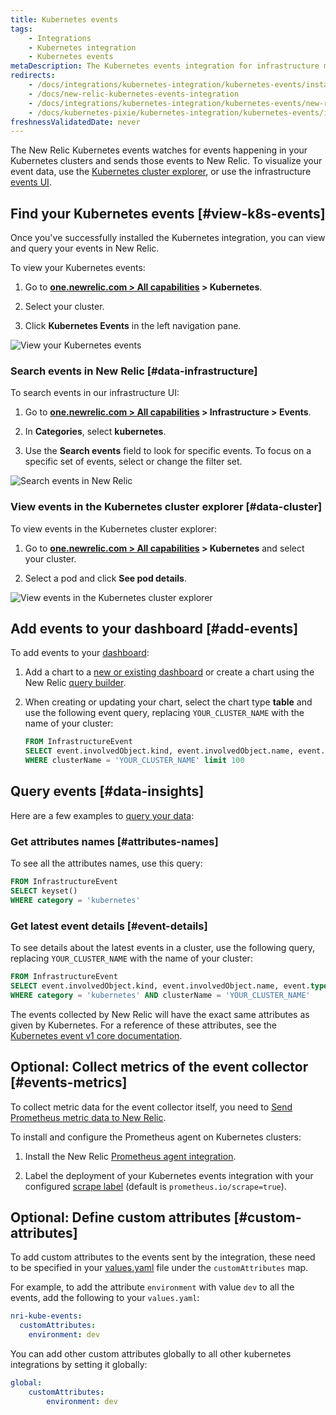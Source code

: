 ```yaml
---
title: Kubernetes events
tags:
    - Integrations
    - Kubernetes integration
    - Kubernetes events
metaDescription: The Kubernetes events integration for infrastructure monitoring watches for events happening in Kubernetes clusters and sends them to New Relic.
redirects:
    - /docs/integrations/kubernetes-integration/kubernetes-events/install-kubernetes-events-integration
    - /docs/new-relic-kubernetes-events-integration
    - /docs/integrations/kubernetes-integration/kubernetes-events/new-relic-kubernetes-events-integration
    - /docs/kubernetes-pixie/kubernetes-integration/kubernetes-events/install-kubernetes-events-integration
freshnessValidatedDate: never
---
```



The New Relic Kubernetes events watches for events happening in your Kubernetes clusters and sends those events to New Relic. To visualize your event data, use the [Kubernetes cluster explorer](/docs/integrations/kubernetes-integration/cluster-explorer/kubernetes-cluster-explorer), or use the infrastructure [events UI](/docs/infrastructure/new-relic-infrastructure/infrastructure-ui-pages/infrastructure-events-page-live-feed-every-config-change).


## Find your Kubernetes events [#view-k8s-events]

Once you've successfully installed the Kubernetes integration, you can view and query your events in New Relic. 

To view your Kubernetes events:

1. Go to <DNT>**[one.newrelic.com > All capabilities](https://one.newrelic.com/all-capabilities) > Kubernetes**</DNT>. 

2. Select your cluster.

3. Click <DNT>**Kubernetes Events**</DNT> in the left navigation pane.

<img
    title="View your Kubernetes events"
    alt="View your Kubernetes events"
    src="/images/kubernetes_screenshot-crop_view-events.webp"
/>


### Search events in New Relic [#data-infrastructure]

To search events in our infrastructure UI:

1. Go to <DNT>**[one.newrelic.com > All capabilities](https://one.newrelic.com/all-capabilities) > Infrastructure > Events**</DNT>.

2. In <DNT>**Categories**</DNT>, select <DNT>**kubernetes**</DNT>.

3. Use the <DNT>**Search events**</DNT> field to look for specific events. To focus on a specific set of events, select or change the filter set. 

<img
    title="Search events in New Relic"
    alt="Search events in New Relic"
    src="/images/kubernetes_screenshot-crop_view-events-categories.webp"
/>

### View events in the Kubernetes cluster explorer [#data-cluster]

To view events in the Kubernetes cluster explorer:

1. Go to <DNT>**[one.newrelic.com > All capabilities](https://one.newrelic.com/all-capabilities) > Kubernetes**</DNT> and select your cluster.

2. Select a pod and click <DNT>**See pod details**</DNT>.

<img
    title="View events in the Kubernetes cluster explorer"
    alt="View events in the Kubernetes cluster explorer"
    src="/images/kubernetes_screenshot-crop_see-pod-details-link.webp"
/>

## Add events to your dashboard [#add-events]

To add events to your [dashboard](/docs/dashboards/new-relic-one-dashboards/get-started/introduction-new-relic-one-dashboards):

1. Add a chart to a [new or existing dashboard](/docs/query-your-data/explore-query-data/dashboards/introduction-dashboards/) or create a chart using the New Relic [query builder](/docs/chart-builder/use-chart-builder/get-started/introduction-chart-builder).

2. When creating or updating your chart, select the chart type <DNT>**table**</DNT> and use the following event query, replacing `YOUR_CLUSTER_NAME` with the name of your cluster:

    ```sql
    FROM InfrastructureEvent
    SELECT event.involvedObject.kind, event.involvedObject.name, event.reason,event.message 
    WHERE clusterName = 'YOUR_CLUSTER_NAME' limit 100
    ```

## Query events [#data-insights]

Here are a few examples to [query your data](/docs/using-new-relic/data/understand-data/query-new-relic-data):

### Get attributes names [#attributes-names]

To see all the attributes names, use this query:

```sql
FROM InfrastructureEvent
SELECT keyset()
WHERE category = 'kubernetes'
```

### Get latest event details [#event-details]

To see details about the latest events in a cluster, use the following query, replacing `YOUR_CLUSTER_NAME` with the name of your cluster:

```sql
FROM InfrastructureEvent
SELECT event.involvedObject.kind, event.involvedObject.name, event.type, event.message, event.reason
WHERE category = 'kubernetes' AND clusterName = 'YOUR_CLUSTER_NAME'
```

The events collected by New Relic will have the exact same attributes as given by Kubernetes. For a reference of these attributes, see the [Kubernetes event v1 core documentation](https://kubernetes.io/docs/reference/generated/kubernetes-api/v1.19/#event-v1-core).


## Optional: Collect metrics of the event collector [#events-metrics]

To collect metric data for the event collector itself, you need to [Send Prometheus metric data to New Relic](/docs/infrastructure/prometheus-integrations/get-started/send-prometheus-metric-data-new-relic/). 

To install and configure the Prometheus agent on Kubernetes clusters:

1. Install the New Relic [Prometheus agent integration](/docs/infrastructure/prometheus-integrations/install-configure-prometheus-agent/install-prometheus-agent/).

2. Label the deployment of your Kubernetes events integration with your configured [scrape label](/docs/infrastructure/prometheus-integrations/install-configure-prometheus-agent/setup-prometheus-agent) (default is `prometheus.io/scrape=true`).

## Optional: Define custom attributes [#custom-attributes]

To add custom attributes to the events sent by the integration, these need to be specified in your
[values.yaml](https://github.com/newrelic/nri-kube-events/blob/main/charts/nri-kube-events/values.yaml) file under the `customAttributes` map.

For example, to add the attribute `environment` with value `dev` to all the events, add the following to your `values.yaml`:

```yml
nri-kube-events:
  customAttributes:
    environment: dev
```

You can add other custom attributes globally to all other kubernetes integrations by setting it globally:

```yml
global:
    customAttributes:
        environment: dev
```
